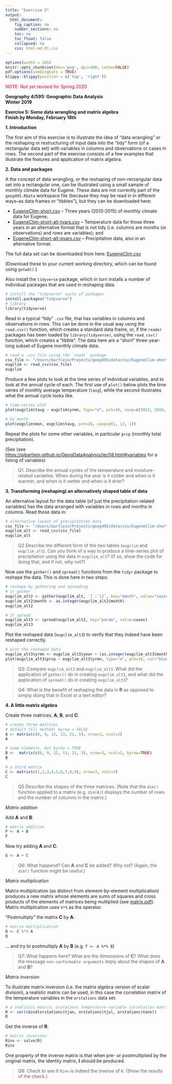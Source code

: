 ```yaml
---
title: "Exercise 5"
output: 
  html_document:
    fig_caption: no
    number_sections: no
    toc: no
    toc_float: false
    collapsed: no
    css: html-md-01.css
---
```


```r
options(width = 105)
knitr::opts_chunk$set(dev='png', dpi=300, cache=FALSE)
pdf.options(useDingbats = TRUE)
klippy::klippy(position = c('top', 'right'))
```
<p><span style="color: #FF0040;">NOTE:  Not yet revised for Spring 2020</span></p>
**Geography 4/595:  Geographic Data Analysis**  
**Winter 2019**

**Exercise 5: Some data wrangling and matrix algebra**  
**Finish by Monday, February 18th**  

**1. Introduction**

The first aim of this exercise is to illustrate the idea of "data wrangling" or the reshaping or restructuring of input data into the "tidy" form (of a rectangular data set) with variables in columns and observations or cases in rows.  The second part of the exercise consists of a few examples that illustrate the features and application of matrix algebra.

**2. Data and packages**

A the concept of data wrangling, or the reshaping of non-rectangular data set into a rectangular one, can be illustrated using a small sample of monthly climate data for Eugene.  These data are not currently part of the `geog495.RData` workspace file (because they may be read in in different ways--as data frames or "tibbles"), but they can be downloaded here:

- [EugeneClim-short.csv](https://pjbartlein.github.io/GeogDataAnalysis/data/csv/EugeneClim-short.csv) -- Three years (2013-2015) of monthly climate data for Eugene;
- [EugeneClim-short-alt-tvars.csv](https://pjbartlein.github.io/GeogDataAnalysis/data/csv/EugeneClim-short-alt-tvars.csv) -- Temperature data for those three years in an alternative format that is not tidy (i.e. columns are months (or observations) and rows are variables); and
- [EugeneClim-short-alt-pvars.csv](https://pjbartlein.github.io/GeogDataAnalysis/data/csv/EugeneClim-short-alt-pvars.csv) -- Precipitation data, also in an alternative format.

The full data set can be downloaded from here:  [EugeneClim.csv](https://pjbartlein.github.io/GeogDataAnalysis/data/csv/EugeneClim.csv)

(Download these to your current working directory, which can be found using `getwd()`.)

Also install the `tidyverse` package, which in turn installs a number of individual packages that are used in reshaping data.

```r
# install the "tidyverse" suite of packages
install.packages("tidyverse")
# library
library(tidyverse)
```

Read in a typical "tidy" `.csv` file, that has variables in columns and observations in rows.    This can be done in the usual way using the `read.csv()` function, which creates a standard data frame, or, if the `reader` packages has been loaded by `library(tidyverse)`, using the `read_csv()` function, which creates a "tibble".  The data here are a "short" three-year-long subset of Eugene monthly climate data.

```r
# read a .csv file using the `readr` package
csv_file <- "/Users/bartlein/Projects/geog495/data/csv/EugeneClim-short.csv"
eugclim <- read_csv(csv_file)
eugclim
```

Produce a few plots to look at the time series of individual variables, and to look at the annual cycle of each.  The first use of `plot()` below plots the time series of monthly average temperature (`tavg`), while the second illustrates what the annual cycle looks like.

```r
# time-series plot
plot(eugclim$tavg ~ eugclim$yrmn, type="o", pch=16, xaxp=c(2013, 2016, 3))
```
```r
# by month
plot(eugclim$mon, eugclim$tavg, pch=16, xaxp=c(1, 12, 1))
```

Repeat the plots for some other variables, in particular `prcp` (monthly total precipitation). 

(See (see [https://pjbartlein.github.io/GeogDataAnalysis/lec08.html#variables](https://pjbartlein.github.io/GeogDataAnalysis/lec08.html#variables) for a listing of variables)

> Q1.  Describe the annual cycles of the temperature and moisture-related variables.  When during the year is it colder and when is it warmer, and when is it wetter and when is it drier?

**3. Transforming (reshaping) an alternatively shaped table of data**

An alternative layout for the data table (of just the precipitation-related variables) has the data arranged with variables in rows and months in columns.  Read those data in:

```r
# alternative layout of precipitation data
csv_file <- "/Users/bartlein/Projects/geog495/data/csv/EugeneClim-short-alt-pvars.csv"
eugclim_alt <- read_csv(csv_file)
eugclim_alt
```

> Q2 Describe the different form of the two tables (`eugclim` and `eugclim_alt`).  Can you think of a way to produce a time-series plot of precipitation using the data in `eugclim_alt`?  (If so, show the code for doing that, and if not, why not?)

Now use the `gather()` and `spread()` functions from the `tidyr` package to reshape the data.  This is done here in two steps: 

```r
# reshape by gathering and spreading
# 1) gather
eugclim_alt2 <- gather(eugclim_alt, `1`:`12`, key="month", value="cases")
eugclim_alt2$month <- as.integer(eugclim_alt2$month)
eugclim_alt2
```
```r
# 2) spread
eugclim_alt3 <- spread(eugclim_alt2, key="param", value=cases)
eugclim_alt3
```

Plot the reshaped data (`eugclim_alt3`) to verify that they indeed have been reshaped correctly.

```r
# plot the reshaped data
eugclim_alt3$yrmn <- eugclim_alt3$year + (as.integer(eugclim_alt3$month)-1)/12
plot(eugclim_alt3$prcp ~ eugclim_alt3$yrmn, type="o", pch=16, col="blue", xaxp=c(2013, 2016, 3))
```

> Q3:  Compare `eugclim_alt2` and `eugclim_alt3`.  What did the application of `gather()` do in creating `eugclim_alt2`, and what did the application of `spread()` do in creating `eugclim_alt3`?

> Q4:  What is the benefit of reshaping the data in **R** as opposed to simply doing that in Excel or a text editor?


**4.  A little matrix algebra**

Create three matrices, **A**, **B**, and **C**:

```r
# create three matrices
# default fill method: byrow = FALSE
A <- matrix(c(6, 9, 12, 13, 21, 5), nrow=3, ncol=2)
A
```
```r
# same elements, but byrow = TRUE
B <-  matrix(c(6, 9, 12, 13, 21, 5), nrow=3, ncol=2, byrow=TRUE)
B
```
```r
# a third matrix
C <- matrix(c(1,2,3,4,5,6,7,8,9), nrow=3, ncol=3)
C
```

>Q5 Describe the shapes of the three matrices.  (Note that the `dim()` function applied to a matrix (e.g. `dim(A)`) displays the number of rows and the number of columns in the matrix.)

*Matrix addition*

Add **A** and **B**:

```r
# matrix addition
F <- A + B
F
```

Now try adding **A** and **C**:

```r
G <- A + C
```

> Q6:  What happend?  Can **A** and **C** be added?  Why not?  (Again, the `dim()` function might be useful.)

*Matrix multiplication*

Matrix multiplication (as distinct from element-by-element multiplication) produces a new matrix whose elements are sums of squares and cross products of the elements of matrices being multiplied 
(see [matrix.pdf](https://pjbartlein.github.io/GeogDataAnalysis/topics/matrix.pdf)).  Matrix multiplication uses `%*%` as the operator. 

"Postmultiply" the matrix **C** by **A**:

```r
# matrix multiplication
Q <- C %*% A
Q
```

... and try to postmultiply **A** by **B** (e.g. `T <- A %*% B`) 

>Q7:  What happens here?  What are the dimensions of **C**?  What does the message `non-conformable arguments` imply about the shapes of **A** and **B**?

*Matrix inversion*

To illustrate matrix inversion (i.e. the matrix algebra version of scalar division), a realistic matrix can be used, in this case the correlation matrix of the temperature variables in the `orstationc` data set:

```r
# a realistic matrix, orstationc temperature-variable correlation matrix
R <- cor(cbind(orstationc$tjan, orstationc$tjul, orstationc$tann))
R
```

Get the inverse of **R**:

```r
# matrix inversion
Rinv <- solve(R)
Rinv
```

One property of the inverse matrix is that when pre- or postmultiplied by the original matrix, the identity matrix, **I** should be produced.

> Q8:  Check to see if `Rinv` is indeed the inverse of `R`.  (Show the results of the check.) 

